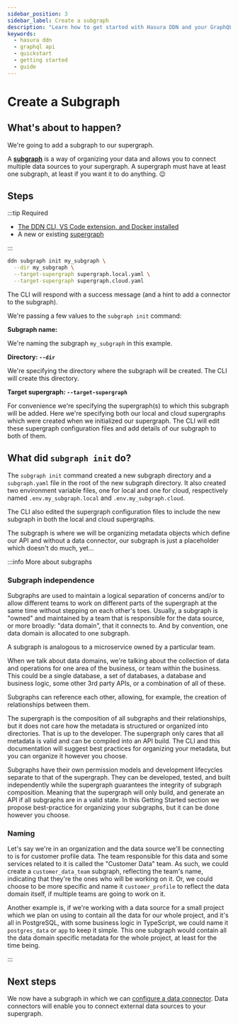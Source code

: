 ```yaml
---
sidebar_position: 3
sidebar_label: Create a subgraph
description: "Learn how to get started with Hasura DDN and your GraphQL API."
keywords:
  - hasura ddn
  - graphql api
  - quickstart
  - getting started
  - guide
---
```


# Create a Subgraph

## What's about to happen?

We're going to add a subgraph to our supergraph.

A [**subgraph**](/project-configuration/subgraphs.mdx) is a way of organizing your data and allows you to connect
multiple data sources to your supergraph. A supergraph must have at least one subgraph, at least if you want it to do
anything. 😉

## Steps

:::tip Required

- [The DDN CLI, VS Code extension, and Docker installed](/getting-started/build/00-prerequisites.mdx)
- A new or existing [supergraph](/getting-started/build/01-init-supergraph.mdx)

:::

```bash title="At the root of your project, run:"
ddn subgraph init my_subgraph \
  --dir my_subgraph \
  --target-supergraph supergraph.local.yaml \
  --target-supergraph supergraph.cloud.yaml
```

The CLI will respond with a success message (and a hint to add a connector to the subgraph).

We're passing a few values to the `subgraph init` command:

**Subgraph name:**

We're naming the subgraph `my_subgraph` in this example.

**Directory: `--dir`**

We're specifying the directory where the subgraph will be created. The CLI will create this directory.

**Target supergraph: `--target-supergraph`**

For convenience we're specifying the supergraph(s) to which this subgraph will be added. Here we're specifying both our
local and cloud supergraphs which were created when we initialized our supergraph. The CLI will edit these supergraph
configuration files and add details of our subgraph to both of them.

## What did `subgraph init` do?

The `subgraph init` command created a new subgraph directory and a `subgraph.yaml` file in the root of the new subgraph
directory. It also created two environment variable files, one for local and one for cloud, respectively named
`.env.my_subgraph.local` and `.env.my_subgraph.cloud`.

The CLI also edited the supergraph configuration files to include the new subgraph in both the local and cloud
supergraphs.

The subgraph is where we will be organizing metadata objects which define our API and without a data connector, our
subgraph is just a placeholder which doesn't do much, yet...

:::info More about subgraphs

### Subgraph independence

Subgraphs are used to maintain a logical separation of concerns and/or to allow different teams to work on different
parts of the supergraph at the same time without stepping on each other's toes. Usually, a subgraph is "owned" and
maintained by a team that is responsible for the data source, or more broadly: "data domain", that it connects to. And
by convention, one data domain is allocated to one subgraph.

A subgraph is analogous to a microservice owned by a particular team.

When we talk about data domains, we're talking about the collection of data and operations for one area of the business,
or team within the business. This could be a single database, a set of databases, a database and business logic, some
other 3rd party APIs, or a combination of all of these.

Subgraphs can reference each other, allowing, for example, the creation of relationships between them.

The supergraph is the composition of all subgraphs and their relationships, but it does not care how the metadata is
structured or organized into directories. That is up to the developer. The supergraph only cares that all metadata is
valid and can be compiled into an API build. The CLI and this documentation will suggest best practices for organizing
your metadata, but you can organize it however you choose.

Subgraphs have their own permission models and development lifecycles separate to that of the supergraph. They can be
developed, tested, and built independently while the supergraph guarantees the integrity of subgraph composition.
Meaning that the supergraph will only build, and generate an API if all subgraphs are in a valid state. In this Getting
Started section we propose best-practice for organizing your subgraphs, but it can be done however you choose.

### Naming

Let's say we're in an organization and the data source we'll be connecting to is for customer profile data. The team
responsible for this data and some services related to it is called the "Customer Data" team. As such, we could create a
`customer_data_team` subgraph, reflecting the team's name, indicating that they're the ones who will be working on it.
Or, we could choose to be more specific and name it `customer_profile` to reflect the data domain itself, if multiple
teams are going to work on it.

Another example is, if we're working with a data source for a small project which we plan on using to contain all the
data for our whole project, and it's all in PostgreSQL, with some business logic in TypeScript, we could name it
`postgres_data` or `app` to keep it simple. This one subgraph would contain all the data domain specific metadata for
the whole project, at least for the time being.

:::

## Next steps

We now have a subgraph in which we can
[configure a data connector](/getting-started/build/03-connect-to-data/index.mdx). Data connectors will enable you to
connect external data sources to your supergraph.
